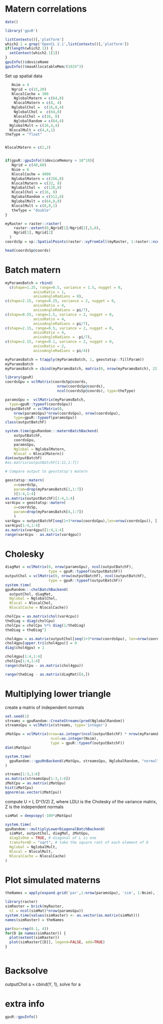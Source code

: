 <!--
%\VignetteEngine{knitr::knitr}
%\VignetteIndexEntry{Matern correlations}
-->


# Matern correlations

```r
date()
```



```r
library('gpuR')
```


```r
listContexts()[,'platform']
which2.1 = grep('OpenCL 2.1',listContexts()[,'platform'])
if(length(which2.1)) {
  setContext(which2.1[1])
}
gpuInfo()$deviceName
gpuInfo()$maxAllocatableMem/(1024^3)
```

Set up spatial data

```r

   Nsim = 4
   Ngrid = c(15,20)
   NlocalCache = 300
    NglobalMatern = c(64,8) 
    NlocalMatern = c(8, 4)
   NglobalChol =  c(16,8,4)
    NglobalChol =  c(64,8)
    NlocalChol = c(16, 8)
    NglobalRandom = c(64,4)
  NglobalMult = c(16,4,4)   
  NlocalMult = c(4,4,1)   
theType = "float"


NlocalMatern = c(2,2)


if(gpuR::gpuInfo()$deviceMemory > 10^10){
   Ngrid = c(40,60)
   Nsim = 6
   NlocalCache = 4000
   NglobalMatern = c(256,8) 
   NlocalMatern = c(32, 8)
   NglobalChol =  c(128,8)
   NlocalChol = c(16, 8)
   NglobalRandom = c(512,8)
   NglobalMult = c(64,8,8)   
   NlocalMult = c(8,8,1)
   theType = "double"
}

myRaster = raster::raster(
    raster::extent(0,Ngrid[1]/Ngrid[2],5,6),
    Ngrid[1], Ngrid[2]
  )
coordsSp = sp::SpatialPoints(raster::xyFromCell(myRaster, 1:raster::ncell(myRaster)))

head(coordsSp@coords)

```



# Batch matern

```r
myParamsBatch = rbind(
  c(shape=1.25, range=0.5, variance = 1.5, nugget = 0, 
             anisoRatio = 1, 
             anisoAngleRadians = 0), 
c(shape=2.15, range=0.25, variance = 2, nugget = 0, 
             anisoRatio = 4, 
             anisoAngleRadians = pi/7),
c(shape=0.55, range=1.5, variance = 2, nugget = 0, 
             anisoRatio = 4, 
             anisoAngleRadians = pi/7),
c(shape=2.15, range=0.5, variance = 2, nugget = 0, 
             anisoRatio = 4, 
             anisoAngleRadians = -pi/7),
c(shape=2.15, range=0.1, variance = 2, nugget = 0, 
             anisoRatio = 2, 
             anisoAngleRadians = pi/4))

myParamsBatch = t(apply(myParamsBatch, 1, geostatsp::fillParam))
myParamsBatch
myParamsBatch = cbind(myParamsBatch, matrix(0, nrow(myParamsBatch), 22-ncol(myParamsBatch)))

```

```r
library(gpuR)
coordsGpu = vclMatrix(coordsSp@coords, 
                        nrow(coordsSp@coords), 
                        ncol(coordsSp@coords), type=theType)

paramsGpu =  vclMatrix(myParamsBatch, 
  type=gpuR::typeof(coordsGpu))
outputBatchF = vclMatrix(0, 
    nrow(paramsGpu)*nrow(coordsGpu), nrow(coordsGpu),
    type=gpuR::typeof(paramsGpu))
class(outputBatchF)
```



```r
system.time(gpuRandom:::maternBatchBackend(
    outputBatchF,
    coordsGpu, 
    paramsGpu,  
    Nglobal = NglobalMatern, 
    Nlocal = NlocalMatern))
dim(outputBatchF)
#as.matrix(outputBatchF[1:12,1:7])
```



```r
# Compare output to geostatsp's matern

geostatsp::matern(
    x=coordsSp,
    param=drop(myParamsBatch[1,1:7])
    )[1:4,1:4]
as.matrix(outputBatchF)[1:4,1:4]
var4cpu = geostatsp::matern(
    x=coordsSp,
    param=drop(myParamsBatch[4,1:7])
    )
var4gpu = outputBatchF[seq(1+3*nrow(coordsGpu),len=nrow(coordsGpu)), ]
var4cpu[1:4,1:4]
as.matrix(var4gpu)[1:4,1:4]
range(var4cpu - as.matrix(var4gpu))
```

# Cholesky


```r
diagMat = vclMatrix(0, nrow(paramsGpu), ncol(outputBatchF), 
                    type = gpuR::typeof(outputBatchF))
outputChol = vclMatrix(0, nrow(outputBatchF), ncol(outputBatchF), 
                    type = gpuR::typeof(outputBatchF))
system.time(
gpuRandom:::cholBatchBackend(
  outputChol, diagMat, 
  Nglobal = NglobalChol,
  Nlocal = NlocalChol,
  NlocalCache = NlocalCache))
```

```r
cholCpu = as.matrix(chol(var4cpu))
theDiag = diag(cholCpu)
cholCpu = cholCpu %*% diag(1/theDiag)
theDiag = theDiag^2

chol4gpu = as.matrix(outputChol[seq(1+3*nrow(coordsGpu), len=nrow(coordsGpu)),])
chol4gpu[upper.tri(chol4gpu)] = 0
diag(chol4gpu) = 1

chol4gpu[1:4,1:4]
cholCpu[1:4,1:4]
range(cholCpu - as.matrix(chol4gpu))

range(theDiag - as.matrix(diagMat)[4,])
```

# Multiplying lower triangle


create a matrix of independent normals


```r
set.seed(1)
streams = gpuRandom::CreateStreams(prod(NglobalRandom))
streamsGpu = vclMatrix(streams, type='integer')

zMatGpu = vclMatrix(nrow=as.integer(ncol(outputBatchF) * nrow(myParamsBatch)),
                     ncol=as.integer(Nsim),
                     type = gpuR::typeof(outputBatchF))
dim(zMatGpu)

system.time(
  gpuRandom:::gpuRnBackend(zMatGpu, streamsGpu, NglobalRandom, "normal")
)
```

```r
streams[1:3,1:6]
as.matrix(streamsGpu[1:3,1:6])
zMatCpu = as.matrix(zMatGpu)
hist(zMatCpu)
qqnorm(as.vector(zMatCpu))
```




compute U = L D^(1/2) Z, where LDLt is the Cholesky of the variance matrix, Z is the independent normals

```r
simMat = deepcopy(-100*zMatGpu)

system.time(
gpuRandom:::multiplyLowerDiagonalBatchBackend(
  simMat, outputChol, diagMat, zMatGpu,
  diagIsOne = TRUE, # diagonal of L is one
  transformD = "sqrt", # take the square root of each element of D
  Nglobal = NglobalMult,
  Nlocal = NlocalMult,
  NlocalCache = NlocalCache)
)
```



# Plot simulated materns

```r
theNames = apply(expand.grid('par',1:nrow(paramsGpu), 'sim', 1:Nsim), 1, paste, collapse='')
```

```r
library(raster)
simRaster = brick(myRaster, 
  nl = ncol(simMat)*nrow(paramsGpu))
system.time(values(simRaster) <- as.vector(as.matrix(simMat)))
names(simRaster) = theNames
```

```r
par(mar=rep(0.1, 4))
for(D in names(simRaster)) {
  plot(extent(simRaster))
  plot(simRaster[[D]], legend=FALSE, add=TRUE)
}
  
```

# Backsolve

outputChol a = cbind(Y, 1), solve for a

# extra info

```r
gpuR::gpuInfo()
```





